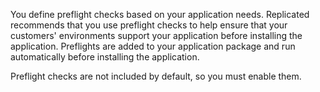 You define preflight checks based on your application needs. Replicated recommends that you use preflight checks to help ensure that your customers' environments support your application before installing the application. Preflights are added to your application package and run automatically before installing the application.

Preflight checks are not included by default, so you must enable them.